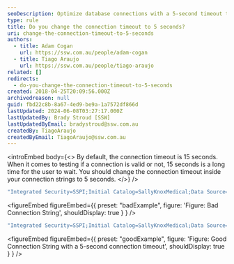 ```yaml
---
seoDescription: Optimize database connections with a 5-second timeout to reduce wait times and improve user experience.
type: rule
title: Do you change the connection timeout to 5 seconds?
uri: change-the-connection-timeout-to-5-seconds
authors:
  - title: Adam Cogan
    url: https://ssw.com.au/people/adam-cogan
  - title: Tiago Araujo
    url: https://ssw.com.au/people/tiago-araujo
related: []
redirects:
  - do-you-change-the-connection-timeout-to-5-seconds
created: 2018-04-25T20:09:56.000Z
archivedreason: null
guid: fbd22c8b-8a67-4ed9-be9a-1a7572df866d
lastUpdated: 2024-06-08T03:27:17.000Z
lastUpdatedBy: Brady Stroud [SSW]
lastUpdatedByEmail: bradystroud@ssw.com.au
createdBy: TiagoAraujo
createdByEmail: TiagoAraujo@ssw.com.au
---
```


<introEmbed
  body={<>
By default, the connection timeout is 15 seconds. When it comes to testing if a connection is valid or not, 15 seconds is a long time for the user to wait. You should change the connection timeout inside your connection strings to 5 seconds.
  </>}
/>
```csharp
"Integrated Security=SSPI;Initial Catalog=SallyKnoxMedical;Data Source=TUNA"
```

<figureEmbed figureEmbed={{
  preset: "badExample",
  figure: 'Figure: Bad Connection String',
  shouldDisplay: true
} } />


```csharp
"Integrated Security=SSPI;Initial Catalog=SallyKnoxMedical;Data Source=TUNA;Connect Timeout=5"
```

<figureEmbed figureEmbed={{
  preset: "goodExample",
  figure: 'Figure: Good Connection String with a 5-second connection timeout',
  shouldDisplay: true
} } />
